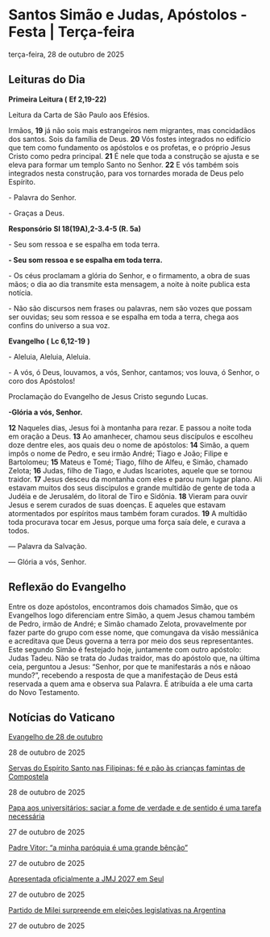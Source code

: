
# Santos Simão e Judas, Apóstolos - Festa | Terça-feira

terça-feira, 28 de outubro de 2025

## Leituras do Dia

**Primeira Leitura (** **Ef 2,19-22)**

Leitura da Carta de São Paulo aos Efésios.

Irmãos, **19** já não sois mais estrangeiros nem migrantes, mas concidadãos dos santos. Sois da família de Deus. **20** Vós fostes integrados no edifício que tem como fundamento os apóstolos e os profetas, e o próprio Jesus Cristo como pedra principal. **21** É nele que toda a construção se ajusta e se eleva para formar um templo Santo no Senhor. **22** E vós também sois integrados nesta construção, para vos tornardes morada de Deus pelo Espírito.

\- Palavra do Senhor.

\- Graças a Deus.

**Responsório** **Sl 18(19A),2-3.4-5 (R. 5a)**

\- Seu som ressoa e se espalha em toda terra.

**\- Seu som ressoa e se espalha em toda terra.**

\- Os céus proclamam a glória do Senhor, e o firmamento, a obra de suas mãos; o dia ao dia transmite esta mensagem, a noite à noite publica esta notícia. 

\- Não são discursos nem frases ou palavras, nem são vozes que possam ser ouvidas; seu som ressoa e se espalha em toda a terra, chega aos confins do universo a sua voz. 

**Evangelho (** **Lc 6,12-19** **)**

\- Aleluia, Aleluia, Aleluia.

\- A vós, ó Deus, louvamos, a vós, Senhor, cantamos; vos louva, ó Senhor, o coro dos Apóstolos!

Proclamação do Evangelho de Jesus Cristo segundo Lucas.

**\-Glória a vós, Senhor.**

**12** Naqueles dias, Jesus foi à montanha para rezar. E passou a noite toda em oração a Deus. **13** Ao amanhecer, chamou seus discípulos e escolheu doze dentre eles, aos quais deu o nome de apóstolos: **14** Simão, a quem impôs o nome de Pedro, e seu irmão André; Tiago e João; Filipe e Bartolomeu; **15** Mateus e Tomé; Tiago, filho de Alfeu, e Simão, chamado Zelota; **16** Judas, filho de Tiago, e Judas Iscariotes, aquele que se tornou traidor. **17** Jesus desceu da montanha com eles e parou num lugar plano. Ali estavam muitos dos seus discípulos e grande multidão de gente de toda a Judéia e de Jerusalém, do litoral de Tiro e Sidônia. **18** Vieram para ouvir Jesus e serem curados de suas doenças. E aqueles que estavam atormentados por espíritos maus também foram curados. **19** A multidão toda procurava tocar em Jesus, porque uma força saía dele, e curava a todos.

 — Palavra da Salvação.

 — Glória a vós, Senhor.

## Reflexão do Evangelho

 Entre os doze apóstolos, encontramos dois chamados Simão, que os Evangelhos logo diferenciam entre Simão, a quem Jesus chamou também de Pedro, irmão de André; e Simão chamado Zelota, provavelmente por fazer parte do grupo com esse nome, que comungava da visão messiânica e acreditava que Deus governa a terra por meio dos seus representantes. Este segundo Simão é festejado hoje, juntamente com outro apóstolo: Judas Tadeu. Não se trata do Judas traidor, mas do apóstolo que, na última ceia, perguntou a Jesus: “Senhor, por que te manifestarás a nós e nãoao mundo?”, recebendo a resposta de que a manifestação de Deus está reservada a quem ama e observa sua Palavra. É atribuída a ele uma carta do Novo Testamento.

## Notícias do Vaticano

[Evangelho de 28 de outubro](https://www.vaticannews.va/pt/igreja/news/2025-10/evangelho-28-julho-2025-dom-mario-spaki.html) 

28 de outubro de 2025

[Servas do Espírito Santo nas Filipinas: fé e pão às crianças famintas de Compostela](https://www.vaticannews.va/pt/igreja/news/2025-10/projeto-sisters-filipinas-servas-do-espirito-santo-criancas-2025.html) 

28 de outubro de 2025

[Papa aos universitários: saciar a fome de verdade e de sentido é uma tarefa necessária](https://www.vaticannews.va/pt/papa/news/2025-10/papa-leao-xiv-missa-jubileu-estudantes-universidades-pontificias.html) 

27 de outubro de 2025

[Padre Vitor: “a minha paróquia é uma grande bênção”](https://www.vaticannews.va/pt/vaticano/news/2025-10/padre-vitor-minha-paroquia-uma-grande-bencao.html) 

27 de outubro de 2025

[Apresentada oficialmente a JMJ 2027 em Seul](https://www.vaticannews.va/pt/igreja/news/2025-10/jmj-2027-seul-apresentada-oficialmente.html) 

27 de outubro de 2025

[Partido de Milei surpreende em eleições legislativas na Argentina](https://www.vaticannews.va/pt/mundo/news/2025-10/partido-milei-vence-argentina.html) 

27 de outubro de 2025
